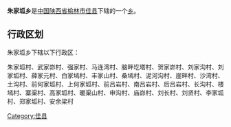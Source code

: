 {{中国乡级行政区
|行政区全称 = 朱家坬乡
|景观照片文件名 = 
|景观照片描述 = 
|汉语拼音 =
|其他语言 = 
|其他语言名称 = 
|位置图文件名 = 
|位置图描述 = 
|自定义图片=
|上级行政区 = [[陕西省|陕西省]][[榆林市|榆林市]][[佳县|佳县]]
|行政区类别 = [[乡级行政区|乡]]
|行政区划代码 = 
|行政区划 = 
|村委会 = 
|居委会 = 
|建置时间 = 
|领导职位 = 
|领导名称 = 
|政府驻地 = 
|毗邻 = 
|地理坐标 = 
|总面积 = 
|总人口 = 
|户籍人口 = 
|户籍人口年份 = 
|常住人口 = 
|常住人口年份 = 
|人口密度 = 
|GDP = 
|邮政编码 = 
|电话区号 = 
|官方网站 = 
|网站名称 = 
}}
'''朱家坬乡'''是[[中华人民共和国|中国]][[陕西省|陕西省]][[榆林市|榆林市]][[佳县|佳县]]下辖的一个[[乡级行政区|乡]]。

== 行政区划 ==
朱家坬乡下辖以下行政区：

朱家坬村、武家峁村、强家村、马连湾村、脑畔圪塔村、贺家峁村、刘家沟村、刘家坬村、薛家元村、白家墕村、丰家山村、桑墕村、泥河沟村、崖畔村、沙湾村、土沟村、前何家坬村、上何家坬村、前吕岩村、南吕岩村、后吕岩村、长沟村、楼墕村、寨渠村、高家坬村、暖渠山村、申沟村、庙峁村、刘长村、刘贤村、李家坬村、郑家坬村、安余梁村

{{陕西小作品}}
{{佳县行政区划}}

[[Category:佳县|Category:佳县]]